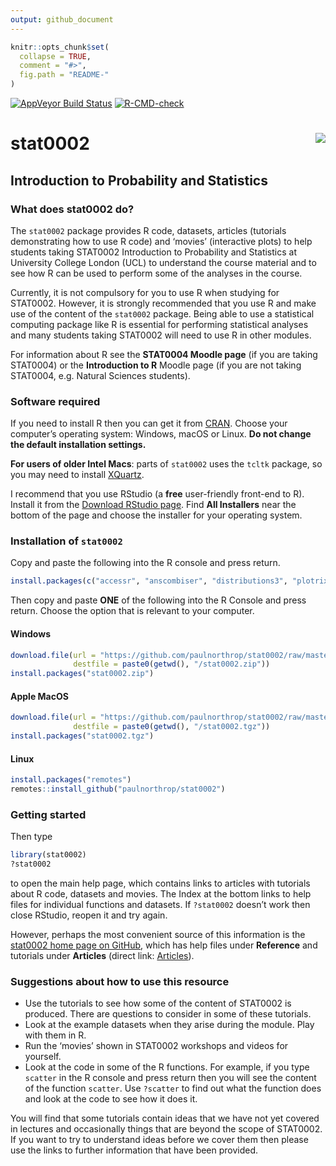 ```yaml
---
output: github_document
---
```


<!-- README.md is generated from README.Rmd. Please edit that file -->

```r
knitr::opts_chunk$set(
  collapse = TRUE,
  comment = "#>",
  fig.path = "README-"
)
```

[![AppVeyor Build Status](https://ci.appveyor.com/api/projects/status/github/paulnorthrop/stat0002?branch=master&svg=true)](https://ci.appveyor.com/project/paulnorthrop/stat0002)
[![R-CMD-check](https://github.com/paulnorthrop/stat0002/actions/workflows/R-CMD-check.yaml/badge.svg)](https://github.com/paulnorthrop/stat0002/actions/workflows/R-CMD-check.yaml)

# stat0002 <img src="standalone.png" align="right" />

## Introduction to Probability and Statistics

### What does stat0002 do?

The `stat0002` package provides R code, datasets, articles (tutorials demonstrating how to use R code) and 'movies' (interactive plots) to help students taking STAT0002 Introduction to Probability and Statistics at University College London (UCL) to understand the course material and to see how R can be used to perform some of the analyses in the course.

Currently, it is not compulsory for you to use R when studying for STAT0002. However, it is strongly recommended that you use R and make use of the content of the `stat0002` package.  Being able to use a statistical computing package like R is essential for performing statistical analyses and many students taking STAT0002 will need to use R in other modules.

For information about R see the **STAT0004 Moodle page** (if you are taking STAT0004) or the **Introduction to R** Moodle page (if you are not taking STAT0004, e.g. Natural Sciences students).

### Software required

If you need to install R then you can get it from [CRAN](https://cran.r-project.org/). Choose your computer's operating system: Windows, macOS or Linux. **Do not change the default installation settings.** 

**For users of older Intel Macs**: parts of `stat0002` uses the `tcltk` package, so you may need to install [XQuartz](https://www.xquartz.org/). 

I recommend that you use RStudio (a **free** user-friendly front-end to R).  Install it from the 
[Download RStudio page](https://posit.co/download/rstudio-desktop/). 
Find **All Installers** near the bottom of the page and choose the installer for your operating system.

### Installation of `stat0002`

Copy and paste the following into the R console and press return.

```r
install.packages(c("accessr", "anscombiser", "distributions3", "plotrix", "rgl", "rpanel", "rust", "smovie", "SuppDists", "tkrplot", "vcd"))
```

Then copy and paste **ONE** of the following into the R Console and press return.  Choose the option that is relevant to your computer.

#### Windows

```r
download.file(url = "https://github.com/paulnorthrop/stat0002/raw/master/install/stat0002.zip",
              destfile = paste0(getwd(), "/stat0002.zip"))
install.packages("stat0002.zip")
```

#### Apple MacOS

```r
download.file(url = "https://github.com/paulnorthrop/stat0002/raw/master/install/stat0002.tgz",
              destfile = paste0(getwd(), "/stat0002.tgz"))
install.packages("stat0002.tgz")
```

#### Linux

```r
install.packages("remotes")
remotes::install_github("paulnorthrop/stat0002")
```

### Getting started

Then type 

```r
library(stat0002)
?stat0002
```

to open the main help page, which contains links to articles with tutorials about R code, datasets and movies.  The Index at the bottom links to help files for individual functions and datasets. If `?stat0002` doesn't work then close RStudio, reopen it and try again.

However, perhaps the most convenient source of this information is the [stat0002 home page on GitHub](https://paulnorthrop.github.io/stat0002/), which has help files under **Reference** and tutorials under **Articles** (direct link: [Articles](https://paulnorthrop.github.io/stat0002/articles/)).

### Suggestions about how to use this resource

* Use the tutorials to see how some of the content of STAT0002 is produced. There are questions to consider in some of these tutorials.
* Look at the example datasets when they arise during the module. Play with them in R.
* Run the 'movies' shown in STAT0002 workshops and videos for yourself.
* Look at the code in some of the R functions. For example, if you type `scatter` in the R console and press return then you will see the content of the function `scatter`.  Use `?scatter` to find out what the function does and look at the code to see how it does it. 

You will find that some tutorials contain ideas that we have not yet covered in lectures and occasionally things that are beyond the scope of STAT0002.  If you want to try to understand ideas before we cover them then please use the links to further information that have been provided.
